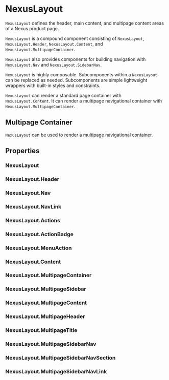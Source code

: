 
<Meta of={NexusLayoutStories} />

# NexusLayout

`NexusLayout` defines the header, main content, and multipage content areas of a Nexus product page.

<Canvas of={NexusLayoutStories.StandardContent} />

`NexusLayout` is a compound component consisting of `NexusLayout`, `NexusLayout.Header`, `NexusLayout.Content`, and `NexusLayout.MultipageContainer`.

`NexusLayout` also provides components for building navigation with `NexusLayout.Nav` and `NexusLayout.SidebarNav`.

`NexusLayout` is highly composable. Subcomponents within a `NexusLayout` can be replaced as needed. Subcomponents are simple lightweight wrappers with built-in styles and constraints.

`NexusLayout` can render a standard page container with `NexusLayout.Content`. It can render a multipage navigational container with `NexusLayout.MultipageContainer`.

## Multipage Container

`NexusLayout` can be used to render a multipage navigational container.

<Canvas of={NexusLayoutStories.MultipageContent} />

## Properties

### NexusLayout

<ArgTypes of={NexusLayout} />

### NexusLayout.Header

<ArgTypes of={NexusLayout.Header} />

### NexusLayout.Nav

<ArgTypes of={NexusLayout.Nav} />

### NexusLayout.NavLink

<ArgTypes of={NexusLayout.NavLink} />

### NexusLayout.Actions

<ArgTypes of={NexusLayout.Actions} />

### NexusLayout.ActionBadge

<ArgTypes of={NexusLayout.ActionBadge} />

### NexusLayout.MenuAction

<ArgTypes of={NexusLayout.MenuAction} />

### NexusLayout.Content

<ArgTypes of={NexusLayout.Content} />

### NexusLayout.MultipageContainer

<ArgTypes of={NexusLayout.MultipageContainer} />

### NexusLayout.MultipageSidebar

<ArgTypes of={NexusLayout.MultipageSidebar} />

### NexusLayout.MultipageContent

<ArgTypes of={NexusLayout.MultipageContent} />

### NexusLayout.MultipageHeader

<ArgTypes of={NexusLayout.MultipageHeader} />

### NexusLayout.MultipageTitle

<ArgTypes of={NexusLayout.MultipageTitle} />

### NexusLayout.MultipageSidebarNav

<ArgTypes of={NexusLayout.MultipageSidebarNav} />

### NexusLayout.MultipageSidebarNavSection

<ArgTypes of={NexusLayout.MultipageSidebarNavSection} />

### NexusLayout.MultipageSidebarNavLink

<ArgTypes of={NexusLayout.MultipageSidebarNavLink} />
